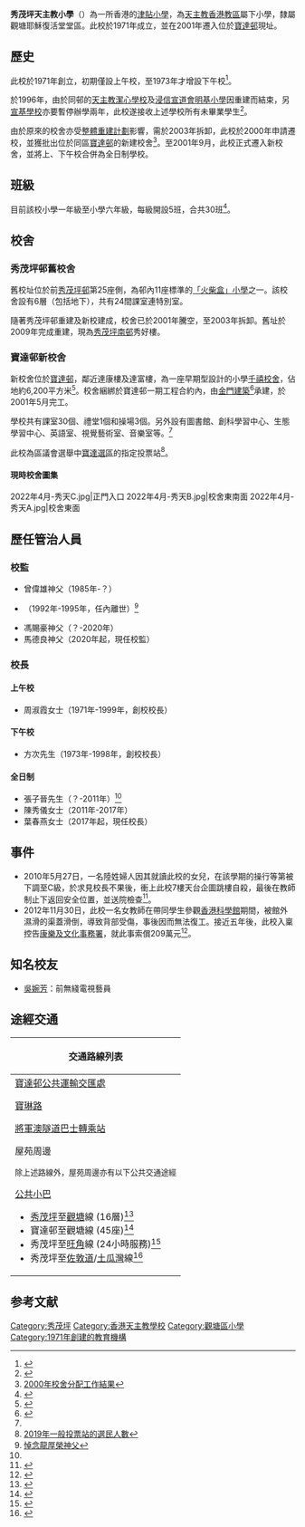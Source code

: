 {{Infobox School
| name = 秀茂坪天主教小學
| image = 秀茂坪天主教小學校徽2.png
| caption = 
| other_name = Sau Mau Ping Cathotic Primary School
| motto = 實踐真理 力行仁愛
| established = 1971年
| religion = 天主教
| school_sponsoring_body =  [[天主教香港教區|天主教香港教區]]
| district = [[觀塘區|觀塘區]]
| grades = 小一至小六
| gender = 男女
| Chancellor = 馬德良神父
| principal = 葉春燕女士<ref name=":0" />
| vice_principal = 秦嘉碧女士
| students = 730人<ref>[https://ds.icampus.hk/smpcps/upload/article/fd66d0acd49ce62f0304784a44e32eb5.pdf 秀茂坪天主教小學2021-2022年度《全方位學習津貼計劃書》]</ref>
| faculty = 57人
| area = 約6200平方米
| language = 中文（不包括英文科）
| location = {{HKG}}[[九龍|九龍]][[觀塘區|觀塘區]][[秀茂坪|秀茂坪]][[寶達邨|寶達邨]]
| tel = +852 23484218
| website = http://www.smpcps.edu.hk
}}

'''秀茂坪天主教小學'''（{{lang-en|Sau Mau Ping Cathotic Primary School}}）為一所香港的[[津貼學校|津貼小學]]，為[[天主教香港教區|天主教香港教區]]屬下小學，隸屬觀塘耶穌復活堂堂區。此校於1971年成立，並在2001年遷入位於[[寶達邨|寶達邨]]現址。

== 歷史 ==
此校於1971年創立，初期僅設上午校，至1973年才增設下午校<ref>{{Cite web|title=秀天簡史 - 秀茂坪天主教小學|url=http://www.smpcps.edu.hk/website/singlepage/index?channel_id=12157|accessdate=2021-03-07|work=www.smpcps.edu.hk}}</ref>。

於1996年，由於同邨的[[天主教潔心學校|天主教潔心學校]]及[[浸信宣道會明基小學|浸信宣道會明基小學]]因重建而結束，另[[宣基學校|宣基學校]]亦要暫停辦學兩年，此校遂接收上述學校所有未畢業學生<ref>{{cite news|url=http://jy.catholic.org.hk/node/359|title=育苗四十載 秀茂坪天主教小學 活出信望愛|work=喜樂少年|date=2012-02-12|accessdate=2021-08-27}}</ref>。

由於原來的校舍亦受[[整體重建計劃|整體重建計劃]]影響，需於2003年拆卸，此校於2000年申請遷校，並獲批出位於同區[[寶達邨|寶達邨]]的新建校舍<ref>[https://www.edb.gov.hk/attachment/tc/sch-admin/sch-premises-info/allocation-of-sch/sae-result/result00-c.pdf 2000年校舍分配工作結果]</ref>。至2001年9月，此校正式遷入新校舍，並將上、下午校合併為全日制學校。

== 班級 ==
目前該校小學一年級至小學六年級，每級開設5班，合共30班<ref name="#1">{{Cite web|title=PSP2020 秀茂坪天主教小學學校資料|url=https://www.chsc.hk/psp2020/sch_detail.php?lang_id=2&sch_id=138&return_page=sch_list.php?lang_id=2&search_mode=&frmMode=pagebreak&district_id=7&sch_name=%25E7%25A7%2580%25E8%258C%2582%25E5%259D%25AA&sort_id=-1|accessdate=2021-03-07|work=PSP2020|language=en}}</ref>。

== 校舍 ==
=== 秀茂坪邨舊校舍 ===
舊校址位於前[[秀茂坪邨|秀茂坪邨]]第25座側，為邨內11座標準的[[「火柴盒」小學|「火柴盒」小學]]之一。該校舍設有6層（包括地下），共有24間課室連特別室。

隨著秀茂坪邨重建及新校建成，校舍已於2001年騰空，至2003年拆卸。舊址於2009年完成重建，現為[[秀茂坪南邨|秀茂坪南邨]]秀好樓。

=== 寶達邨新校舍 ===
新校舍位於[[寶達邨|寶達邨]]，鄰近達康樓及達富樓，為一座早期型設計的小學[[千禧校舍|千禧校舍]]，佔地約6,200平方米<ref name=":0">{{Cite web|title=秀茂坪天主教小學 Sau Mau Ping Catholic Primary School|url=https://www.schooland.hk/ps/smpcps|access-date=2021-07-28|work=www.schooland.hk|language=zh-hk}}{{Wayback|url=https://www.schooland.hk/ps/smpcps |date=20210208112205 }}</ref>。校舍綑綁於寶達邨一期工程合約內，由[[金門建築|金門建築]]<ref>{{Cite web|title=Gammon won Hong Kong Housing Authority Contract for Po Lam Road Housing Development Phase 1|url=http://www.gammonhk.com/corporate/news/display.cfm?file=pr-Po+Lam+Road.htm|archiveurl=https://web.archive.org/web/20010626170001/http://www.gammonhk.com/corporate/news/display.cfm?file=pr-Po+Lam+Road.htm|archivedate=2001-06-26|deadurl=yes}}</ref>承建，於2001年5月完工。

學校共有課室30個、禮堂1個和操場3個。另外設有圖書館、創科學習中心、生態學習中心、英語室、視覺藝術室、音樂室等。<ref name="#1"/>

此校為區議會選舉中[[寶達_(選區)|寶達選區]]的指定投票站<ref>[https://www.elections.gov.hk/dc2019/pdf/2019_DCE-Electoral_Size_by_Polling_Station.pdf 2019年一般投票站的選民人數]{{Wayback|url=https://www.elections.gov.hk/dc2019/pdf/2019_DCE-Electoral_Size_by_Polling_Station.pdf |date=20210801000818 }}</ref>。

====現時校舍圖集====
<gallery>
2022年4月-秀天C.jpg|正門入口
2022年4月-秀天B.jpg|校舍東南面
2022年4月-秀天A.jpg|校舍東面
</gallery>

==歷任管治人員==
===校監===
*曾偉雄神父（1985年-？）
*{{box|龍厚榮神父}}（1992年-1995年，任內離世）<ref>[https://archives.catholic.org.hk/In%20Memoriam/Clergy-Brother/L-Numeroso.htm?fbclid=IwAR2WNVjjf_rKD-YytVyHTSYjr85kf5PwMww7-CxCjt8QbvDAXTf-yT-_azw 悼念龍厚榮神父]</ref>
*馮賜豪神父（？-2020年）
*馬德良神父（2020年起，現任校監）

===校長===
====上午校====
*周淑霞女士（1971年-1999年，創校校長）

====下午校====
*方次先生（1973年-1998年，創校校長）

====全日制====
*張子晉先生（？-2011年）<ref name=企跳事件/>
*陳秀儀女士（2011年-2017年）
*葉春燕女士（2017年起，現任校長）

==事件==
*2010年5月27日，一名陸姓婦人因其就讀此校的女兒，在該學期的操行等第被下調至C級，於求見校長不果後，衝上此校7樓天台企圖跳樓自殺，最後在教師制止下返回安全位置，並送院檢查<ref name=企跳事件>{{cite news|url=http://orientaldaily.on.cc/cnt/news/20100528/00176_034.html|title=愛女操行降級母校園企跳|work=東方日報|date=2010-05-28|accessdate=2021-08-27}}</ref>。
*2012年11月30日，此校一名女教師在帶同學生參觀[[香港科學館|香港科學館]]期間，被館外濕滑的渠蓋滑倒，導致背部受傷，事後因而無法復工。接近五年後，此校入稟控告[[康樂及文化事務署|康樂及文化事務署]]，就此事索償209萬元<ref>{{cite news|url=https://www.hk01.com/%E7%A4%BE%E6%9C%83%E6%96%B0%E8%81%9E/117498/%E5%B8%B6%E5%AD%B8%E7%94%9F%E5%8F%83%E8%A7%80%E7%A7%91%E5%AD%B8%E9%A4%A8%E6%BB%91%E5%80%92-%E6%A0%A1%E6%96%B9%E8%B3%A0%E6%95%99%E5%B8%AB180%E8%90%AC-%E6%A0%A1%E6%96%B9%E5%90%91%E5%BA%B7%E6%96%87%E7%BD%B2%E8%BF%BD%E8%A8%8E209%E8%90%AC|title=帶學生參觀科學館滑倒　校方賠教師180萬　校方向康文署追討209萬|work=香港01|date=2017-09-07|accessdate=2021-08-28}}</ref>。

==知名校友==
*[[吳婉芳|吳婉芳]]：前無綫電視藝員

== 途經交通 ==
{| class="mw-collapsible mw-collapsed wikitable" style="background:white; margin: 0 auto; width: auto;"
!交通路線列表
|-
|
; [[寶達邨公共運輸交匯處|寶達邨公共運輸交匯處]]
{{九龍新界巴士簡單列表|13D|13M|13P|13X|214}}{{過海隧道巴士簡單列表|601|601P}}{{九龍專線小巴簡單列表|71A}}

; [[寶琳路|寶琳路]]
{{九龍新界巴士簡單列表|11X|13=213S|21=N290|20=N213|19=293S|18=290B|17=290A|16=290|15=214|14=213X|12=213M|88|11=213D|10=98P|9=98C|8=98A|7=95M|6=95|5=93M|4=93K|93A|22=N293}}{{過海隧道巴士簡單列表|613|N691}}{{大嶼山巴士簡單列表|A26|A29P}}{{九龍專線小巴簡單列表|89A|89B|89C}}{{新界專線小巴簡單列表|12|12A|13|17|19S|111}}

; [[將軍澳隧道巴士轉乘站|將軍澳隧道巴士轉乘站]]
{{九龍新界巴士簡單列表|98|11=796P|17=798B|16=798A|15=798|14=797|13=796X|12=796S|10=796E|98D|9=796C|8=297|7=296P|6=296D|5=296C|4=296A|98S|18=N796}}{{過海隧道巴士簡單列表|690|694}}{{大嶼山巴士簡單列表|A29|E22A|E22S|N29|NA29}}

; 屋苑周邊

 除上述路線外，屋苑周邊亦有以下公共交通途經
{{九龍新界巴士簡單列表|1A|11C|14D|N216}}{{大嶼山巴士簡單列表|E22P|N26}}{{九龍專線小巴簡單列表|34S|60|71B|76A|76B|90B}}{{過海隧道巴士簡單列表|619X}}

; [[香港小巴|公共小巴]]

* [[秀茂坪|秀茂坪]]至[[觀塘|觀塘]]線 (16層)<ref>{{Cite web|title=觀塘市中心　—　秀茂坪|url=http://www.16seats.net/chi/rmb/r_k44.html|accessdate=2016-08-29|dead-url=no|archive-date=2017-01-07|archive-url=https://web.archive.org/web/20170107231205/http://www.16seats.net/chi/rmb/r_k44.html}}</ref>
* 寶達邨至觀塘線 (45座)<ref>{{Cite web|title=觀塘瑞和街街市　—　寶達邨|url=http://www.16seats.net/chi/rmb/r_k45.html|accessdate=2016-08-29|dead-url=no|archive-date=2017-01-07|archive-url=https://web.archive.org/web/20170107231352/http://www.16seats.net/chi/rmb/r_k45.html}}</ref>
* 秀茂坪至[[旺角|旺角]]線 (24小時服務)<ref>{{Cite web|title=秀茂坪　—　旺角先達廣場|url=http://www.16seats.net/chi/rmb/r_k01.html|accessdate=2016-08-29|dead-url=yes|archive-date=2018-06-12|archive-url=https://web.archive.org/web/20180612142203/http://www.16seats.net/chi/rmb/r_k01.html}}</ref>
* 秀茂坪至[[佐敦道|佐敦道]]/[[土瓜灣|土瓜灣]]線<ref>{{Cite web|title=秀茂坪　—　佐敦道北海街|url=http://www.16seats.net/chi/rmb/r_k95.html|accessdate=2016-08-29|dead-url=yes|archive-date=2018-08-08|archive-url=https://web.archive.org/web/20180808131942/http://www.16seats.net/chi/rmb/r_k95.html}}</ref>
|}

==参考文献==
{{reflist}}

{{香港天主教小學}}
[[Category:秀茂坪|Category:秀茂坪]]
[[Category:香港天主教學校|Category:香港天主教學校]]
[[Category:觀塘區小學|Category:觀塘區小學]]
[[Category:1971年創建的教育機構|Category:1971年創建的教育機構]]